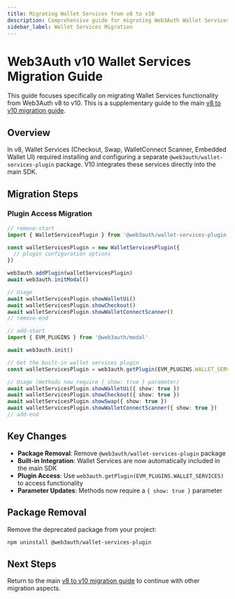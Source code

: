 ```yaml
---
title: Migrating Wallet Services from v8 to v10
description: Comprehensive guide for migrating Web3Auth Wallet Services plugin from v8 to v10.
sidebar_label: Wallet Services Migration
---
```



# Web3Auth v10 Wallet Services Migration Guide

This guide focuses specifically on migrating Wallet Services functionality from Web3Auth v8 to v10.
This is a supplementary guide to the main [v8 to v10 migration guide](README.mdx).

## Overview

In v8, Wallet Services (Checkout, Swap, WalletConnect Scanner, Embedded Wallet UI) required
installing and configuring a separate `@web3auth/wallet-services-plugin` package. V10 integrates
these services directly into the main SDK.

## Migration Steps

### Plugin Access Migration

```typescript
// remove-start
import { WalletServicesPlugin } from '@web3auth/wallet-services-plugin'

const walletServicesPlugin = new WalletServicesPlugin({
  // plugin configuration options
})

web3auth.addPlugin(walletServicesPlugin)
await web3auth.initModal()

// Usage
await walletServicesPlugin.showWalletUi()
await walletServicesPlugin.showCheckout()
await walletServicesPlugin.showWalletConnectScanner()
// remove-end

// add-start
import { EVM_PLUGINS } from '@web3auth/modal'

await web3auth.init()

// Get the built-in wallet services plugin
const walletServicesPlugin = web3auth.getPlugin(EVM_PLUGINS.WALLET_SERVICES)

// Usage (methods now require { show: true } parameter)
await walletServicesPlugin.showWalletUi({ show: true })
await walletServicesPlugin.showCheckout({ show: true })
await walletServicesPlugin.showSwap({ show: true })
await walletServicesPlugin.showWalletConnectScanner({ show: true })
// add-end
```

## Key Changes

- **Package Removal**: Remove `@web3auth/wallet-services-plugin` package
- **Built-in Integration**: Wallet Services are now automatically included in the main SDK
- **Plugin Access**: Use `web3auth.getPlugin(EVM_PLUGINS.WALLET_SERVICES)` to access functionality
- **Parameter Updates**: Methods now require a `{ show: true }` parameter

## Package Removal

Remove the deprecated package from your project:

```bash npm2yarn
npm uninstall @web3auth/wallet-services-plugin
```

## Next Steps

Return to the main [v8 to v10 migration guide](README.mdx) to continue with other
migration aspects.
